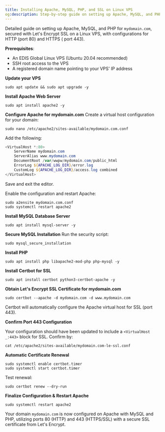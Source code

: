```yaml
---
title: Installing Apache, MySQL, PHP, and SSL on Linux VPS
og:description: Step-by-step guide on setting up Apache, MySQL, and PHP for `mydomain.com`, secured with Let's Encrypt SSL on a Linux VPS, with configurations for ports 80 and 443.
---
```


Detailed guide on setting up Apache, MySQL, and PHP for `mydomain.com`, secured with Let's Encrypt SSL on a Linux VPS, with configurations for HTTP (port 80) and HTTPS ( port 443).&#x20;

**Prerequisites**:

- An EDIS Global Linux VPS (Ubuntu 20.04 recommended)
- SSH root access to the VPS
- A registered domain name pointing to your VPS' IP address

**Update your VPS**

```shell
sudo apt update && sudo apt upgrade -y
```

**Install Apache Web Server**

```shell
sudo apt install apache2 -y
```

**Configure Apache for mydomain.com**
Create a virtual host configuration for your domain:

```shell
sudo nano /etc/apache2/sites-available/mydomain.com.conf
```

Add the following:

```powershell
<VirtualHost *:80>
    ServerName mydomain.com
    ServerAlias www.mydomain.com
    DocumentRoot /var/wwpw/mydomain.com/public_html
    ErrorLog ${APACHE_LOG_DIR}/error.log
    CustomLog ${APACHE_LOG_DIR}/access.log combined
</VirtualHost>
```

Save and exit the editor.

Enable the configuration and restart Apache:

```shell
sudo a2ensite mydomain.com.conf
sudo systemctl restart apache2
```

**Install MySQL Database Server**

```shell
sudo apt install mysql-server -y
```

**Secure MySQL Installation**
Run the security script:

```shell
sudo mysql_secure_installation
```

**Install PHP**

```shell
sudo apt install php libapache2-mod-php php-mysql -y
```

**Install Certbot for SSL**

```shell
sudo apt install certbot python3-certbot-apache -y
```

**Obtain Let's Encrypt SSL Certificate for mydomain.com**

```shell
sudo certbot --apache -d mydomain.com -d www.mydomain.com
```

Certbot will automatically configure the Apache virtual host for SSL (port 443).

**Confirm Port 443 Configuration**

Your configuration should have been updated to include a `<VirtualHost _:443>` block for SSL. Confirm by:

```shell
cat /etc/apache2/sites-available/mydomain.com-le-ssl.conf
```

**Automatic Certificate Renewal**

```shell
sudo systemctl enable certbot.timer
sudo systemctl start certbot.timer
```

Test renewal:

```shell
sudo certbot renew --dry-run
```

**Finalize Configuration & Restart Apache**

```shell
sudo systemctl restart apache2
```

Your domain `mydomain.com` is now configured on Apache with MySQL and PHP, utilizing ports 80 (HTTP) and 443 (HTTPS/SSL) with a secure SSL certificate from Let's Encrypt.
